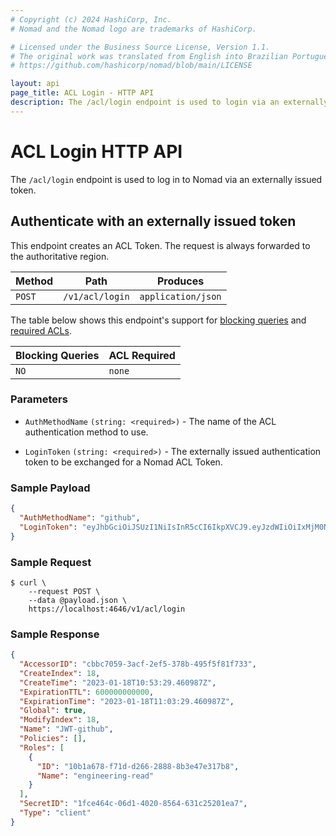 ```yaml
---
# Copyright (c) 2024 HashiCorp, Inc.
# Nomad and the Nomad logo are trademarks of HashiCorp.

# Licensed under the Business Source License, Version 1.1.
# The original work was translated from English into Brazilian Portuguese.
# https://github.com/hashicorp/nomad/blob/main/LICENSE

layout: api
page_title: ACL Login - HTTP API
description: The /acl/login endpoint is used to login via an externally issued token.
---
```


# ACL Login HTTP API

The `/acl/login` endpoint is used to log in to Nomad via an externally issued
token.

## Authenticate with an externally issued token

This endpoint creates an ACL Token. The request is always forwarded to the
authoritative region.

| Method | Path            | Produces           |
|--------|-----------------|--------------------|
| `POST` | `/v1/acl/login` | `application/json` |

The table below shows this endpoint's support for
[blocking queries](/nomad/api-docs#blocking-queries) and
[required ACLs](/nomad/api-docs#acls).

| Blocking Queries | ACL Required |
| ---------------- | ------------ |
| `NO`             | `none`       |

### Parameters

- `AuthMethodName` `(string: <required>)` - The name of the ACL authentication
  method to use.

- `LoginToken` `(string: <required>)` - The externally issued authentication token
  to be exchanged for a Nomad ACL Token.

### Sample Payload

```json
{
  "AuthMethodName": "github",
  "LoginToken": "eyJhbGciOiJSUzI1NiIsInR5cCI6IkpXVCJ9.eyJzdWIiOiIxMjM0NTY3ODkwIiwibmFtZSI6IkpvaG4gRG9lIiwiYWRtaW4iOnRydWUsImlhdCI6MTUxNjIzOTAyMn0.NHVaYe26MbtOYhSKkoKYdFVomg4i8ZJd8_-RU8VNbftc4TSMb4bXP3l3YlNWACwyXPGffz5aXHc6lty1Y2t4SWRqGteragsVdZufDn5BlnJl9pdR_kdVFUsra2rWKEofkZeIC4yWytE58sMIihvo9H1ScmmVwBcQP6XETqYd0aSHp1gOa9RdUPDvoXQ5oqygTqVtxaDr6wUFKrKItgBMzWIdNZ6y7O9E0DhEPTbE9rfBo6KTFsHAZnMg4k68CDp2woYIaXbmYTWcvbzIuHO7_37GT79XdIwkm95QJ7hYC9RiwrV7mesbY4PAahERJawntho0my942XheVLmGwLMBkQ"
}
```

### Sample Request

```shell-session
$ curl \
    --request POST \
    --data @payload.json \
    https://localhost:4646/v1/acl/login
```

### Sample Response

```json
{
  "AccessorID": "cbbc7059-3acf-2ef5-378b-495f5f81f733",
  "CreateIndex": 18,
  "CreateTime": "2023-01-18T10:53:29.460987Z",
  "ExpirationTTL": 600000000000,
  "ExpirationTime": "2023-01-18T11:03:29.460987Z",
  "Global": true,
  "ModifyIndex": 18,
  "Name": "JWT-github",
  "Policies": [],
  "Roles": [
    {
      "ID": "10b1a678-f71d-d266-2888-8b3e47e317b8",
      "Name": "engineering-read"
    }
  ],
  "SecretID": "1fce464c-06d1-4020-8564-631c25201ea7",
  "Type": "client"
}
```
